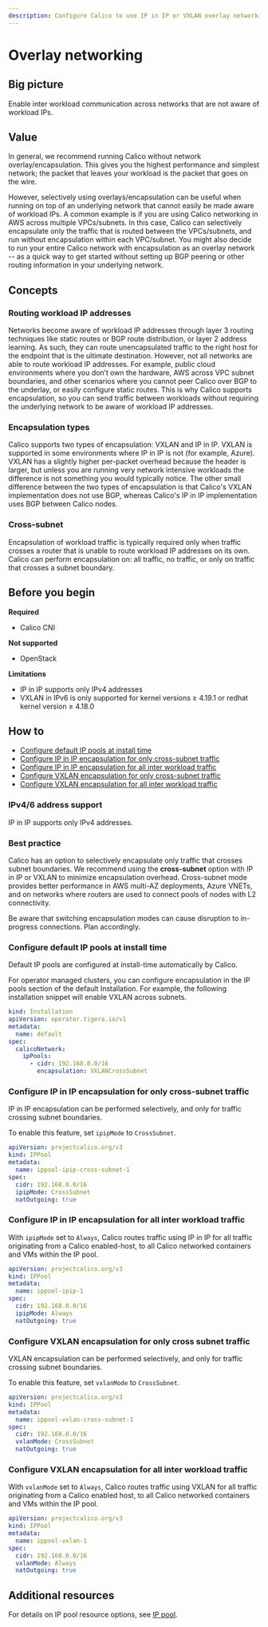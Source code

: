 ```yaml
---
description: Configure Calico to use IP in IP or VXLAN overlay networking so the underlying network doesn’t need to understand pod addresses.
---
```



# Overlay networking

## Big picture

Enable inter workload communication across networks that are not aware of workload IPs.

## Value

In general, we recommend running Calico without network overlay/encapsulation. This gives you the highest performance and simplest network; the packet that leaves your workload is the packet that goes on the wire.

However, selectively using overlays/encapsulation can be useful when running on top of an underlying network that cannot easily be made aware of workload IPs. A common example is if you are using Calico networking in AWS across multiple VPCs/subnets. In this case, Calico can selectively encapsulate only the traffic that is routed between the VPCs/subnets, and run without encapsulation within each VPC/subnet. You might also decide to run your entire Calico network with encapsulation as an overlay network -- as a quick way to get started without setting up BGP peering or other routing information in your underlying network.

## Concepts

### Routing workload IP addresses

Networks become aware of workload IP addresses through layer 3 routing techniques like static routes or BGP route distribution, or layer 2 address learning. As such, they can route unencapsulated traffic to the right host for the endpoint that is the ultimate destination. However, not all networks are able to route workload IP addresses. For example, public cloud environments where you don’t own the hardware, AWS across VPC subnet boundaries, and other scenarios where you cannot peer Calico over BGP to the underlay, or easily configure static routes. This is why Calico supports encapsulation, so you can send traffic between workloads without requiring the underlying network to be aware of workload IP addresses.

### Encapsulation types

Calico supports two types of encapsulation: VXLAN and IP in IP. VXLAN is supported in some environments where IP in IP is not (for example, Azure). VXLAN has a slightly higher per-packet overhead because the header is larger, but unless you are running very network intensive workloads the difference is not something you would typically notice. The other small difference between the two types of encapsulation is that Calico's VXLAN implementation does not use BGP, whereas Calico's IP in IP implementation uses BGP between Calico nodes.

### Cross-subnet

Encapsulation of workload traffic is typically required only when traffic crosses a router that is unable to route workload IP addresses on its own. Calico can perform encapsulation on: all traffic, no traffic, or only on traffic that crosses a subnet boundary.

## Before you begin

**Required**

- Calico CNI

**Not supported**

- OpenStack

**Limitations**

- IP in IP supports only IPv4 addresses
- VXLAN in IPv6 is only supported for kernel versions &#8805; 4.19.1 or redhat kernel version &#8805; 4.18.0

## How to

- [Configure default IP pools at install time](#configure-default-ip-pools-at-install-time)
- [Configure IP in IP encapsulation for only cross-subnet traffic](#configure-ip-in-ip-encapsulation-for-only-cross-subnet-traffic)
- [Configure IP in IP encapsulation for all inter workload traffic](#configure-ip-in-ip-encapsulation-for-all-inter-workload-traffic)
- [Configure VXLAN encapsulation for only cross-subnet traffic](#configure-vxlan-encapsulation-for-only-cross-subnet-traffic)
- [Configure VXLAN encapsulation for all inter workload traffic](#configure-vxlan-encapsulation-for-all-inter-workload-traffic)

### IPv4/6 address support

IP in IP supports only IPv4 addresses.

### Best practice

Calico has an option to selectively encapsulate only traffic that crosses subnet boundaries. We recommend using the **cross-subnet** option with IP in IP or VXLAN to minimize encapsulation overhead. Cross-subnet mode provides better performance in AWS multi-AZ deployments, Azure VNETs, and on networks where routers are used to connect pools of nodes with L2 connectivity.

Be aware that switching encapsulation modes can cause disruption to in-progress connections. Plan accordingly.

### Configure default IP pools at install time

Default IP pools are configured at install-time automatically by Calico.

For operator managed clusters, you can configure encapsulation in the IP pools section of the default Installation. For example, the following installation snippet will enable VXLAN across subnets.

```yaml
kind: Installation
apiVersion: operator.tigera.io/v1
metadata:
  name: default
spec:
  calicoNetwork:
    ipPools:
      - cidr: 192.168.0.0/16
        encapsulation: VXLANCrossSubnet
```

### Configure IP in IP encapsulation for only cross-subnet traffic

IP in IP encapsulation can be performed selectively, and only for traffic crossing subnet boundaries.

To enable this feature, set `ipipMode` to `CrossSubnet`.

```yaml
apiVersion: projectcalico.org/v3
kind: IPPool
metadata:
  name: ippool-ipip-cross-subnet-1
spec:
  cidr: 192.168.0.0/16
  ipipMode: CrossSubnet
  natOutgoing: true
```

### Configure IP in IP encapsulation for all inter workload traffic

With `ipipMode` set to `Always`, Calico routes traffic using IP in IP for all traffic originating from a Calico enabled-host, to all Calico networked containers and VMs within the IP pool.

```yaml
apiVersion: projectcalico.org/v3
kind: IPPool
metadata:
  name: ippool-ipip-1
spec:
  cidr: 192.168.0.0/16
  ipipMode: Always
  natOutgoing: true
```

### Configure VXLAN encapsulation for only cross subnet traffic

VXLAN encapsulation can be performed selectively, and only for traffic crossing subnet boundaries.

To enable this feature, set `vxlanMode` to `CrossSubnet`.

```yaml
apiVersion: projectcalico.org/v3
kind: IPPool
metadata:
  name: ippool-vxlan-cross-subnet-1
spec:
  cidr: 192.168.0.0/16
  vxlanMode: CrossSubnet
  natOutgoing: true
```

### Configure VXLAN encapsulation for all inter workload traffic

With `vxlanMode` set to `Always`, Calico routes traffic using VXLAN for all traffic originating from a Calico enabled host, to all Calico networked containers and VMs within the IP pool.

```yaml
apiVersion: projectcalico.org/v3
kind: IPPool
metadata:
  name: ippool-vxlan-1
spec:
  cidr: 192.168.0.0/16
  vxlanMode: Always
  natOutgoing: true
```

## Additional resources

For details on IP pool resource options, see [IP pool](../../reference/resources/ippool.mdx).
